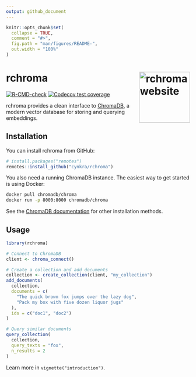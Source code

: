```yaml
---
output: github_document
---
```


```r
knitr::opts_chunk$set(
  collapse = TRUE,
  comment = "#>",
  fig.path = "man/figures/README-",
  out.width = "100%"
)
```

# rchroma <a href="https://cynkra.github.io/rchroma/"><img src="man/figures/logo.png" align="right" height="139" alt="rchroma website" /></a>

<!-- badges: start -->
[![R-CMD-check](https://github.com/cynkra/rchroma/actions/workflows/R-CMD-check.yaml/badge.svg)](https://github.com/cynkra/rchroma/actions/workflows/R-CMD-check.yaml)
[![Codecov test coverage](https://codecov.io/gh/cynkra/rchroma/branch/main/graph/badge.svg)](https://app.codecov.io/gh/cynkra/rchroma?branch=main)
<!-- badges: end -->

rchroma provides a clean interface to [ChromaDB](https://www.trychroma.com/), a modern vector database for storing and querying embeddings.

## Installation

You can install rchroma from GitHub:

```r
# install.packages("remotes")
remotes::install_github("cynkra/rchroma")
```

You also need a running ChromaDB instance. The easiest way to get started is using Docker:

```bash
docker pull chromadb/chroma
docker run -p 8000:8000 chromadb/chroma
```

See the [ChromaDB documentation](https://docs.trychroma.com/docs/overview/introduction) for other installation methods.

## Usage

```r
library(rchroma)

# Connect to ChromaDB
client <- chroma_connect()

# Create a collection and add documents
collection <- create_collection(client, "my_collection")
add_documents(
  collection,
  documents = c(
    "The quick brown fox jumps over the lazy dog",
    "Pack my box with five dozen liquor jugs"
  ),
  ids = c("doc1", "doc2")
)

# Query similar documents
query_collection(
  collection,
  query_texts = "fox",
  n_results = 2
)
```

Learn more in `vignette("introduction")`.
